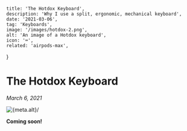 
    title: 'The Hotdox Keyboard',
    description: 'Why I use a split, ergonomic, mechanical keyboard',
    date: '2021-03-06',
    tag: 'Keyboards',
    image: '/images/hotdox-2.png',
    alt: 'An image of a Hotdox keyboard',
    icon: '⌨️',
    related: 'airpods-max',
}


# The Hotdox Keyboard

_March 6, 2021_

<img className="mx-auto" src={meta.image} alt={meta.alt}/>

**Coming soon!**
